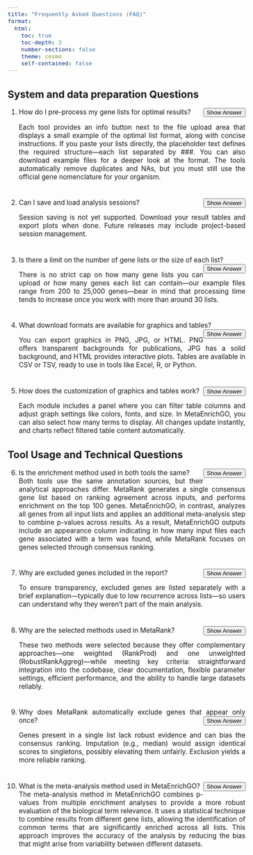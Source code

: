 ---
title: "Frequently Asked Questions (FAQ)"
format:
  html:
    toc: true
    toc-depth: 3
    number-sections: false
    theme: cosmo
    self-contained: false
---


<style>
body {
  text-align: justify;
  font-size: 0.95em;
}
</style>

## System and data preparation Questions

1. How do I pre-process my gene lists for optimal results? <button class="btn btn-sm btn-outline-primary rounded-pill ms-2" type="button" data-bs-toggle="collapse" data-bs-target="#faq7" aria-expanded="false" aria-controls="faq7" style="float: right;">Show Answer</button>  
   <div class="collapse mt-2 mb-4" id="faq7"><div class="card card-body">
   Each tool provides an info button next to the file upload area that displays a small example of the optimal list format, along with concise instructions. If you paste your lists directly, the placeholder text defines the required structure—each list separated by ###. You can also download example files for a deeper look at the format. The tools automatically remove duplicates and NAs, but you must still use the official gene nomenclature for your organism.
   </div></div>

<div style="height: 10px;"></div>

2. Can I save and load analysis sessions? <button class="btn btn-sm btn-outline-primary rounded-pill ms-auto" type="button" data-bs-toggle="collapse" data-bs-target="#faq8" aria-expanded="false" aria-controls="faq8" style="float: right;">Show Answer</button>  
   <div class="collapse mt-2 mb-4" id="faq8"><div class="card card-body">
   Session saving is not yet supported. Download your result tables and export plots when done. Future releases may include project-based session management.
   </div></div>

<div style="height: 10px;"></div>

3. Is there a limit on the number of gene lists or the size of each list? <button class="btn btn-sm btn-outline-primary rounded-pill ms-2" type="button" data-bs-toggle="collapse" data-bs-target="#faq9" aria-expanded="false" aria-controls="faq9" style="float: right;">Show Answer</button>  
   <div class="collapse mt-2 mb-4" id="faq9"><div class="card card-body">
   There is no strict cap on how many gene lists you can upload or how many genes each list can contain—our example files range from 200 to 25,000 genes—bear in mind that processing time tends to increase once you work with more than around 30 lists.
   </div></div>
   
<div style="height: 10px;"></div>

4. What download formats are available for graphics and tables? <button class="btn btn-sm btn-outline-primary rounded-pill ms-2" type="button" data-bs-toggle="collapse" data-bs-target="#faq2" aria-expanded="false" aria-controls="faq2" style="float: right;">Show Answer</button>  
   <div class="collapse mt-2 mb-4" id="faq2"><div class="card card-body">
   You can export graphics in PNG, JPG, or HTML. PNG offers transparent backgrounds for publications, JPG has a solid background, and HTML provides interactive plots. Tables are available in CSV or TSV, ready to use in tools like Excel, R, or Python.
   </div></div>

<div style="height: 10px;"></div>

5. How does the customization of graphics and tables work? <button class="btn btn-sm btn-outline-primary rounded-pill ms-2" type="button" data-bs-toggle="collapse" data-bs-target="#faq5" aria-expanded="false" aria-controls="faq5" style="float: right;">Show Answer</button>  
   <div class="collapse mt-2 mb-4" id="faq5"><div class="card card-body">
   Each module includes a panel where you can filter table columns and adjust graph settings like colors, fonts, and size. In MetaEnrichGO, you can also select how many terms to display. All changes update instantly, and charts reflect filtered table content automatically.
   </div></div>

## Tool Usage and Technical Questions

6. Is the enrichment method used in both tools the same?
  <button class="btn btn-sm btn-outline-primary rounded-pill ms-auto" type="button" data-bs-toggle="collapse" data-bs-target="#faq1" aria-expanded="false" aria-controls="faq1" style="float: right;"> Show Answer </button> <div class="collapse mt-2 mb-4" id="faq1"> <div class="card card-body"> Both tools use the same annotation sources, but their analytical approaches differ. MetaRank generates a single consensus gene list based on ranking agreement across inputs, and performs enrichment on the top 100 genes. MetaEnrichGO, in contrast, analyzes all genes from all input lists and applies an additional meta-analysis step to combine p-values across results. As a result, MetaEnrichGO outputs include an appearance column indicating in how many input files each gene associated with a term was found, while MetaRank focuses on genes selected through consensus ranking. </div> </div>

<div style="height: 10px;"></div>

7. Why are excluded genes included in the report? <button class="btn btn-sm btn-outline-primary rounded-pill ms-2" type="button" data-bs-toggle="collapse" data-bs-target="#faq3" aria-expanded="false" aria-controls="faq3" style="float: right;">Show Answer</button>  
   <div class="collapse mt-2 mb-4" id="faq3"><div class="card card-body">
   To ensure transparency, excluded genes are listed separately with a brief explanation—typically due to low recurrence across lists—so users can understand why they weren’t part of the main analysis.
   </div></div>

<div style="height: 10px;"></div>

8. Why are the selected methods used in MetaRank? <button class="btn btn-sm btn-outline-primary rounded-pill ms-2" type="button" data-bs-toggle="collapse" data-bs-target="#faq6" aria-expanded="false" aria-controls="faq6" style="float: right;">Show Answer</button>  
   <div class="collapse mt-2 mb-4" id="faq6"><div class="card card-body">
   These two methods were selected because they offer complementary approaches—one weighted (RankProd) and one unweighted (RobustRankAggreg)—while meeting key criteria: straightforward integration into the codebase, clear documentation, flexible parameter settings, efficient performance, and the ability to handle large datasets reliably.
   </div></div>

<div style="height: 10px;"></div>
  
9. Why does MetaRank automatically exclude genes that appear only once? <button class="btn btn-sm btn-outline-primary rounded-pill ms-2" type="button" data-bs-toggle="collapse" data-bs-target="#faq4" aria-expanded="false" aria-controls="faq4" style="float: right;">Show Answer</button>  
   <div class="collapse mt-2 mb-4" id="faq4"><div class="card card-body">
   Genes present in a single list lack robust evidence and can bias the consensus ranking. Imputation (e.g., median) would assign identical scores to singletons, possibly elevating them unfairly. Exclusion yields a more reliable ranking.
   </div></div>

<div style="height: 10px;"></div>

10. What is the meta-analysis method used in MetaEnrichGO? <button class="btn btn-sm btn-outline-primary rounded-pill ms-2" type="button" data-bs-toggle="collapse" data-bs-target="#faq10" aria-expanded="false" aria-controls="faq10" style="float: right;">Show Answer</button>  
   <div class="collapse mt-2 mb-4" id="faq10"><div class="card card-body">
   The meta-analysis method in MetaEnrichGO combines p-values from multiple enrichment analyses to provide a more robust evaluation of the biological term relevance. It uses a statistical technique to combine results from different gene lists, allowing the identification of common terms that are significantly enriched across all lists. This approach improves the accuracy of the analysis by reducing the bias that might arise from variability between different datasets.
   </div></div>



